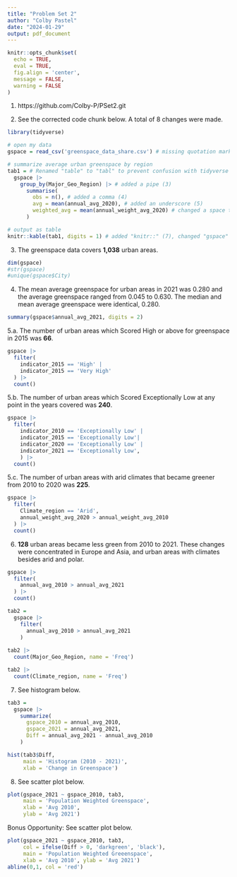 ```yaml
---
title: "Problem Set 2"
author: "Colby Pastel"
date: "2024-01-29"
output: pdf_document
---
```


```r
knitr::opts_chunk$set(
  echo = TRUE,
  eval = TRUE,
  fig.align = 'center',
  message = FALSE,
  warning = FALSE
)
```

1. https://github.com/Colby-P/PSet2.git

2. See the corrected code chunk below. A total of 8 changes were made.

```r
library(tidyverse)

# open my data
gspace = read_csv('greenspace_data_share.csv') # missing quotation marks (1)

# summarize average urban greenspace by region
tab1 = # Renamed "table" to "tabl" to prevent confusion with tidyverse command (2)
  gspace |>
    group_by(Major_Geo_Region) |> # added a pipe (3)
      summarise(
        obs = n(), # added a comma (4)
        avg = mean(annual_avg_2020), # added an underscore (5)
        weighted_avg = mean(annual_weight_avg_2020) # changed a space to an underscore (6)
      )

# output as table
knitr::kable(tab1, digits = 1) # added "knitr::" (7), changed "gspace" to "tab1" (8)
```

3. The greenspace data covers **1,038** urban areas.

```r
dim(gspace)
#str(gspace)
#unique(gspace$City)
```

4. The mean average greenspace for urban areas in 2021 was 0.280 and the 
average greenspace ranged from 0.045 to 0.630. The median and mean average 
greenspace were identical, 0.280.   

```r
summary(gspace$annual_avg_2021, digits = 2)
```

5.a. The number of urban areas which Scored High or above for greenspace in 
2015 was **66**.

```r
gspace |>
  filter(
    indicator_2015 == 'High' | 
    indicator_2015 == 'Very High'
  ) |>
  count()
```

5.b. The number of urban areas which Scored Exceptionally Low at any point in 
the years covered was **240**.

```r
gspace |>
  filter(
    indicator_2010 == 'Exceptionally Low' | 
    indicator_2015 == 'Exceptionally Low'| 
    indicator_2020 == 'Exceptionally Low' |
    indicator_2021 == 'Exceptionally Low',
    ) |>
  count()
```

5.c. The number of urban areas with arid climates that became greener from 
2010 to 2020 was **225**.

```r
gspace |>
  filter(
    Climate_region == 'Arid',
    annual_weight_avg_2020 > annual_weight_avg_2010
  ) |>
  count()
```

6. **128** urban areas became less green from 2010 to 2021. These changes were 
concentrated in Europe and Asia, and urban areas with climates besides arid and 
polar.

```r
gspace |>
  filter(
    annual_avg_2010 > annual_avg_2021
  ) |>
  count()

tab2 =
  gspace |>
    filter(
      annual_avg_2010 > annual_avg_2021
    )
  
tab2 |>
  count(Major_Geo_Region, name = 'Freq')

tab2 |>
  count(Climate_region, name = 'Freq')
```
\newpage

7. See histogram below.

```r
tab3 =
  gspace |> 
    summarize(
      gspace_2010 = annual_avg_2010,
      gspace_2021 = annual_avg_2021,
      Diff = annual_avg_2021 - annual_avg_2010
    )

hist(tab3$Diff, 
     main = 'Histogram (2010 - 2021)', 
     xlab = 'Change in Greenspace')
```
\newpage

8. See scatter plot below.

```r
plot(gspace_2021 ~ gspace_2010, tab3, 
     main = 'Population Weighted Greenspace', 
     xlab = 'Avg 2010',
     ylab = 'Avg 2021')
```
\newpage

Bonus Opportunity: See scatter plot below.

```r
plot(gspace_2021 ~ gspace_2010, tab3, 
     col = ifelse(Diff > 0, 'darkgreen', 'black'), 
     main = 'Population Weighted Greeenspace', 
     xlab = 'Avg 2010', ylab = 'Avg 2021')
abline(0,1, col = 'red')
```
